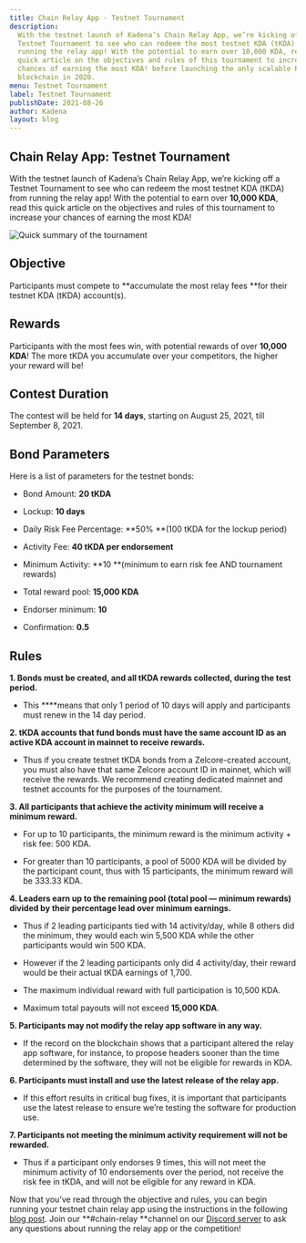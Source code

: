 ```yaml
---
title: Chain Relay App - Testnet Tournament
description:
  With the testnet launch of Kadena’s Chain Relay App, we’re kicking off a
  Testnet Tournament to see who can redeem the most testnet KDA (tKDA) from
  running the relay app! With the potential to earn over 10,000 KDA, read this
  quick article on the objectives and rules of this tournament to increase your
  chances of earning the most KDA! before launching the only scalable POW public
  blockchain in 2020.
menu: Testnet Tournament
label: Testnet Tournament
publishDate: 2021-08-26
author: Kadena
layout: blog
---
```


## Chain Relay App: Testnet Tournament

With the testnet launch of Kadena’s Chain Relay App, we’re kicking off a Testnet
Tournament to see who can redeem the most testnet KDA (tKDA) from running the
relay app! With the potential to earn over **10,000 KDA**, read this quick
article on the objectives and rules of this tournament to increase your chances
of earning the most KDA!

![Quick summary of the tournament](/assets/blog/1_D2VMTMoSDCh4tqVUAxkuIw.webp)

## Objective

Participants must compete to **accumulate the most relay fees **for their
testnet KDA (tKDA) account(s).

## Rewards

Participants with the most fees win, with potential rewards of over **10,000
KDA**! The more tKDA you accumulate over your competitors, the higher your
reward will be!

## Contest Duration

The contest will be held for **14 days**, starting on August 25, 2021, till
September 8, 2021.

## Bond Parameters

Here is a list of parameters for the testnet bonds:

- Bond Amount: **20 tKDA**

- Lockup: **10 days**

- Daily Risk Fee Percentage: **50% **(100 tKDA for the lockup period)

- Activity Fee: **40 tKDA per endorsement**

- Minimum Activity: **10 **(minimum to earn risk fee AND tournament rewards)

- Total reward pool: **15,000 KDA**

- Endorser minimum: **10**

- Confirmation: **0.5**

## Rules

**1. Bonds must be created, and all tKDA rewards collected, during the test
period.**

- This \*\*\*\*means that only 1 period of 10 days will apply and participants
  must renew in the 14 day period.

**2. tKDA accounts that fund bonds must have the same account ID as an active
KDA account in mainnet to receive rewards.**

- Thus if you create testnet tKDA bonds from a Zelcore-created account, you must
  also have that same Zelcore account ID in mainnet, which will receive the
  rewards. We recommend creating dedicated mainnet and testnet accounts for the
  purposes of the tournament.

**3. All participants that achieve the activity minimum will receive a minimum
reward.**

- For up to 10 participants, the minimum reward is the minimum activity + risk
  fee: 500 KDA.

- For greater than 10 participants, a pool of 5000 KDA will be divided by the
  participant count, thus with 15 participants, the minimum reward will be
  333.33 KDA.

**4. Leaders earn up to the remaining pool (total pool — minimum rewards)
divided by their percentage lead over minimum earnings.**

- Thus if 2 leading participants tied with 14 activity/day, while 8 others did
  the minimum, they would each win 5,500 KDA while the other participants would
  win 500 KDA.

- However if the 2 leading participants only did 4 activity/day, their reward
  would be their actual tKDA earnings of 1,700.

- The maximum individual reward with full participation is 10,500 KDA.

- Maximum total payouts will not exceed **15,000 KDA**.

**5. Participants may not modify the relay app software in any way.**

- If the record on the blockchain shows that a participant altered the relay app
  software, for instance, to propose headers sooner than the time determined by
  the software, they will not be eligible for rewards in KDA.

**6. Participants must install and use the latest release of the relay app.**

- If this effort results in critical bug fixes, it is important that
  participants use the latest release to ensure we’re testing the software for
  production use.

**7. Participants not meeting the minimum activity requirement will not be
rewarded.**

- Thus if a participant only endorses 9 times, this will not meet the minimum
  activity of 10 endorsements over the period, not receive the risk fee in tKDA,
  and will not be eligible for any reward in KDA.

Now that you’ve read through the objective and rules, you can begin running your
testnet chain relay app using the instructions in the following
[blog post](https://medium.com/kadena-io/getting-started-with-chainweb-relay-app-7e7a01fe79c8).
Join our **#chain-relay **channel on our
[Discord server](http://discord.io/kadena) to ask any questions about running
the relay app or the competition!
